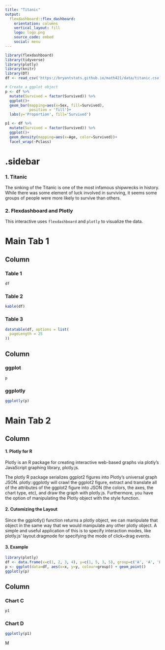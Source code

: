 ```yaml
---
title: "Titanic"
output: 
  flexdashboard::flex_dashboard:
    orientation: columns
    vertical_layout: fill
    logo: logo.png
    source_code: embed
    social: menu
---
```


```r
library(flexdashboard)
library(tidyverse)
library(plotly)
library(knitr)
library(DT)
df <- read_csv('https://bryantstats.github.io/math421/data/titanic.csv')

# Create a ggplot object
p <- df %>% 
  mutate(Survived = factor(Survived)) %>% 
  ggplot()+ 
  geom_bar(mapping=aes(x=Sex, fill=Survived), 
           position = 'fill')+
  labs(y='Proportion', fill='Survived')

p1 <- df %>% 
  mutate(Survived = factor(Survived)) %>% 
  ggplot()+ 
  geom_density(mapping=aes(x=Age, color=Survived))+
  facet_wrap(~Pclass)
```

{.sidebar}
=======================================================================

### 1. Titanic

The sinking of the Titanic is one of the most infamous shipwrecks in history. While there was some element of luck involved in surviving, it seems some groups of people were more likely to survive than others.

### 2. Flexdashboard and Plotly

This interactive uses `flexdashboard` and `plotly` to visualize the data. 

Main Tab 1
=======================================================================

Column {data-width=500, .tabset}
-----------------------------------------------------------------------

### Table 1

```r
df
```


### Table 2

```r
kable(df)
```


### Table 3 

```r
datatable(df, options = list(
  pageLength = 25
))
```


Column {data-width=500}
-----------------------------------------------------------------------

### ggplot

```r
p
```

### ggplotly

```r
ggplotly(p)
```


Main Tab 2
=======================================================================

Column {data-width=500}
-----------------------------------------------------------------------

#### 1. Plotly for R

Plotly is an R package for creating interactive web-based graphs via plotly's JavaScript graphing library, plotly.js.

The plotly R package serializes ggplot2 figures into Plotly's universal graph JSON. plotly::ggplotly will crawl the ggplot2 figure, extract and translate all of the attributes of the ggplot2 figure into JSON (the colors, the axes, the chart type, etc), and draw the graph with plotly.js. Furthermore, you have the option of manipulating the Plotly object with the style function.


#### 2. Cutomizing the Layout

Since the ggplotly() function returns a plotly object, we can manipulate that object in the same way that we would manipulate any other plotly object. A simple and useful application of this is to specify interaction modes, like plotly.js' layout.dragmode for specifying the mode of click+drag events.


#### 3. Example

```r
library(plotly)
df <- data.frame(x=c(1, 2, 3, 4), y=c(1, 5, 3, 5), group=c('A', 'A', 'B', 'B'))
p <- ggplot(data=df, aes(x=x, y=y, colour=group)) + geom_point()
ggplotly(p)
```



Column {data-width=500}
-----------------------------------------------------------------------

### Chart C

```r
p1
```

### Chart D

```r
ggplotly(p1)
```

M
